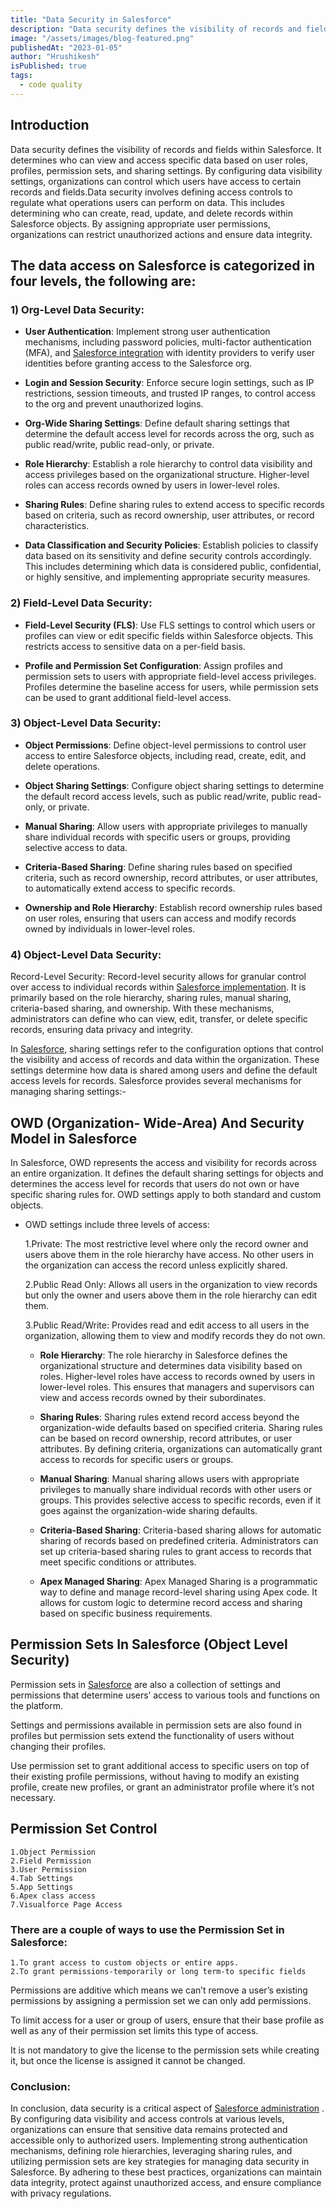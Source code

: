 ```yaml
---
title: "Data Security in Salesforce"
description: "Data security defines the visibility of records and fields within Salesforce. It determines who can view and access specific data based on user roles, profiles, permission sets, and sharing settings. By configuring data visibility settings, organizations can control which users have access to certain records and fields.Data security involves defining access controls to regulate what operations users can perform on data"
image: "/assets/images/blog-featured.png"
publishedAt: "2023-01-05"
author: "Hrushikesh"
isPublished: true
tags:
  - code quality
---
```


## Introduction

Data security defines the visibility of records and fields within Salesforce. It determines who can view and access specific data based on user roles, profiles, permission sets, and sharing settings. By configuring data visibility settings, organizations can control which users have access to certain records and fields.Data security involves defining access controls to regulate what operations users can perform on data. This includes determining who can create, read, update, and delete records within Salesforce objects. By assigning appropriate user permissions, organizations can restrict unauthorized actions and ensure data integrity.

## The data access on Salesforce is categorized in four levels, the following are:

### 1) Org-Level Data Security:

- **User Authentication**: Implement strong user authentication mechanisms, including password policies, multi-factor authentication (MFA), and [Salesforce integration](http://www.cloudprism.in) with identity providers to verify user identities before granting access to the Salesforce org.

- **Login and Session Security**: Enforce secure login settings, such as IP restrictions, session timeouts, and trusted IP ranges, to control access to the org and prevent unauthorized logins.

- **Org-Wide Sharing Settings**: Define default sharing settings that determine the default access level for records across the org, such as public read/write, public read-only, or private.

- **Role Hierarchy**: Establish a role hierarchy to control data visibility and access privileges based on the organizational structure. Higher-level roles can access records owned by users in lower-level roles.

- **Sharing Rules**: Define sharing rules to extend access to specific records based on criteria, such as record ownership, user attributes, or record characteristics.

- **Data Classification and Security Policies**: Establish policies to classify data based on its sensitivity and define security controls accordingly. This includes determining which data is considered public, confidential, or highly sensitive, and implementing appropriate security measures.

### 2) Field-Level Data Security:

- **Field-Level Security (FLS)**: Use FLS settings to control which users or profiles can view or edit specific fields within Salesforce objects. This restricts access to sensitive data on a per-field basis.

- **Profile and Permission Set Configuration**: Assign profiles and permission sets to users with appropriate field-level access privileges. Profiles determine the baseline access for users, while permission sets can be used to grant additional field-level access.

### 3) Object-Level Data Security:

- **Object Permissions**: Define object-level permissions to control user access to entire Salesforce objects, including read, create, edit, and delete operations.

- **Object Sharing Settings**: Configure object sharing settings to determine the default record access levels, such as public read/write, public read-only, or private.

- **Manual Sharing**: Allow users with appropriate privileges to manually share individual records with specific users or groups, providing selective access to data.

- **Criteria-Based Sharing**: Define sharing rules based on specified criteria, such as record ownership, record attributes, or user attributes, to automatically extend access to specific records.

- **Ownership and Role Hierarchy**: Establish record ownership rules based on user roles, ensuring that users can access and modify records owned by individuals in lower-level roles.

### 4) Object-Level Data Security:

Record-Level Security: Record-level security allows for granular control over access to individual records within [Salesforce implementation](http://www.cloudprism.in). It is primarily based on the role hierarchy, sharing rules, manual sharing, criteria-based sharing, and ownership. With these mechanisms, administrators can define who can view, edit, transfer, or delete specific records, ensuring data privacy and integrity.

In [Salesforce](https://www.salesforce.com.in), sharing settings refer to the configuration options that control the visibility and access of records and data within the organization. These settings determine how data is shared among users and define the default access levels for records. Salesforce provides several mechanisms for managing sharing settings:-

## OWD (Organization- Wide-Area) And Security Model in Salesforce

In Salesforce, OWD represents the access and visibility for records across an entire organization.
It defines the default sharing settings for objects and determines the access level for records that users do not own or have specific sharing rules for. OWD settings apply to both standard and custom objects.

- OWD settings include three levels of access:

  1.Private: The most restrictive level where only the record owner and users above them in the role hierarchy have access. No other users in the organization can access the record unless explicitly shared.

  2.Public Read Only: Allows all users in the organization to view records but only the owner and users above them in the role hierarchy can edit them.

  3.Public Read/Write: Provides read and edit access to all users in the organization, allowing them to view and modify records they do not own.

  - **Role Hierarchy**: The role hierarchy in Salesforce defines the organizational structure and determines data visibility based on roles. Higher-level roles have access to records owned by users in lower-level roles. This ensures that managers and supervisors can view and access records owned by their subordinates.

  - **Sharing Rules**: Sharing rules extend record access beyond the organization-wide defaults based on specified criteria. Sharing rules can be based on record ownership, record attributes, or user attributes. By defining criteria, organizations can automatically grant access to records for specific users or groups.

  - **Manual Sharing**: Manual sharing allows users with appropriate privileges to manually share individual records with other users or groups. This provides selective access to specific records, even if it goes against the organization-wide sharing defaults.

  - **Criteria-Based Sharing**: Criteria-based sharing allows for automatic sharing of records based on predefined criteria. Administrators can set up criteria-based sharing rules to grant access to records that meet specific conditions or attributes.

  - **Apex Managed Sharing**: Apex Managed Sharing is a programmatic way to define and manage record-level sharing using Apex code. It allows for custom logic to determine record access and sharing based on specific business requirements.

## Permission Sets In Salesforce (Object Level Security)

Permission sets in [Salesforce](https://www.salesforce.com.in) are also a collection of settings and permissions that determine users’ access to various tools and functions on the platform.

Settings and permissions available in permission sets are also found in profiles but permission sets extend the functionality of users without changing their profiles.

Use permission set to grant additional access to specific users on top of their existing profile permissions, without having to modify an existing profile, create new profiles, or grant an administrator profile where it’s not necessary.

## Permission Set Control

    1.Object Permission
    2.Field Permission
    3.User Permission
    4.Tab Settings
    5.App Settings
    6.Apex class access
    7.Visualforce Page Access

### There are a couple of ways to use the Permission Set in Salesforce:

    1.To grant access to custom objects or entire apps.
    2.To grant permissions-temporarily or long term-to specific fields

Permissions are additive which means we can’t remove a user’s existing permissions by assigning a permission set we can only add permissions.

To limit access for a user or group of users, ensure that their base profile as well as any of their permission set limits this type of access.

It is not mandatory to give the license to the permission sets while creating it, but once the license is assigned it cannot be changed.

### Conclusion:

In conclusion, data security is a critical aspect of [Salesforce administration](http://www.cloudprism.in) . By configuring data visibility and access controls at various levels, organizations can ensure that sensitive data remains protected and accessible only to authorized users. Implementing strong authentication mechanisms, defining role hierarchies, leveraging sharing rules, and utilizing permission sets are key strategies for managing data security in Salesforce. By adhering to these best practices, organizations can maintain data integrity, protect against unauthorized access, and ensure compliance with privacy regulations.
